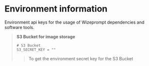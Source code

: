 # Environment information
Environment api keys for the usage of Wizeprompt dependencies and software tools.
> **S3 Bucket for image storage**
> ```.env filename=".env" copy
> # S3 Bucket
> S3_SECRET_KEY = ""
> ```
>   > To get the environment secret key for the S3 Bucket
>   >  